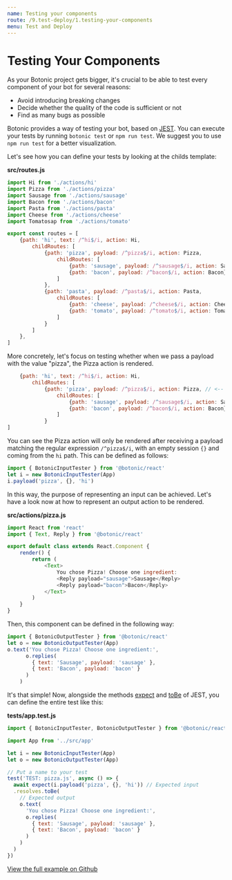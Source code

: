 ```yaml
---
name: Testing your components
route: /9.test-deploy/1.testing-your-components
menu: Test and Deploy
---
```



# Testing Your Components

As your Botonic project gets bigger, it's crucial to be able to test every component of your bot for several reasons:  

* Avoid introducing breaking changes
* Decide whether the quality of the code is sufficient or not
* Find as many bugs as possible

Botonic provides a way of testing your bot, based on [JEST](https://jestjs.io/).
You can execute your tests by running `botonic test` or `npm run test`. 
We suggest you to use `npm run test` for a better visualization.

Let's see how you can define your tests by looking at the childs template:

**src/routes.js**

```javascript
import Hi from './actions/hi'
import Pizza from './actions/pizza'
import Sausage from './actions/sausage'
import Bacon from './actions/bacon'
import Pasta from './actions/pasta'
import Cheese from './actions/cheese'
import Tomatosap from './actions/tomato'

export const routes = [
    {path: 'hi', text: /^hi$/i, action: Hi,
        childRoutes: [
            {path: 'pizza', payload: /^pizza$/i, action: Pizza, 
                childRoutes: [
                    {path: 'sausage', payload: /^sausage$/i, action: Sausage},
                    {path: 'bacon', payload: /^bacon$/i, action: Bacon}
                ]
            },
            {path: 'pasta', payload: /^pasta$/i, action: Pasta, 
                childRoutes: [
                    {path: 'cheese', payload: /^cheese$/i, action: Cheese},
                    {path: 'tomato', payload: /^tomato$/i, action: Tomato}
                ]
            }
        ]
    },
]
```

More concretely, let's focus on testing whether when we pass a payload with the value "pizza", 
the Pizza action is rendered. 

```javascript
    {path: 'hi', text: /^hi$/i, action: Hi,
        childRoutes: [
            {path: 'pizza', payload: /^pizza$/i, action: Pizza, // <-- input to test
                childRoutes: [
                    {path: 'sausage', payload: /^sausage$/i, action: Sausage},
                    {path: 'bacon', payload: /^bacon$/i, action: Bacon}
                ]
            }
]
```

You can see the Pizza action will only be rendered after receiving a payload matching 
the regular expression `/^pizza$/i`, with an empty session `{}` and coming from the `hi` path. This can be defined as follows:

```javascript
import { BotonicInputTester } from '@botonic/react'
let i = new BotonicInputTester(App)
i.payload('pizza', {}, 'hi')
```

In this way, the purpose of representing an input can be achieved. 
Let's have a look now at how to represent an output action to be rendered.

**src/actions/pizza.js**

```javascript
import React from 'react'
import { Text, Reply } from '@botonic/react'

export default class extends React.Component {
	render() {
		return (
			<Text>
				You chose Pizza! Choose one ingredient:
				<Reply payload="sausage">Sausage</Reply>
				<Reply payload="bacon">Bacon</Reply>
			</Text>
		)
	}
}
```

Then, this component can be defined in the following way:

```javascript
import { BotonicOutputTester } from '@botonic/react'
let o = new BotonicOutputTester(App)
o.text('You chose Pizza! Choose one ingredient:',
      o.replies(
        { text: 'Sausage', payload: 'sausage' },
        { text: 'Bacon', payload: 'bacon' }
      )
    )
```

It's that simple! Now, alongside the methods [expect](https://jestjs.io/docs/en/expect#expectvalue) and [toBe](https://jestjs.io/docs/en/expect#tobevalue) of JEST, you can define the entire test like this:

**tests/app.test.js**

```javascript
import { BotonicInputTester, BotonicOutputTester } from '@botonic/react'

import App from '../src/app'

let i = new BotonicInputTester(App)
let o = new BotonicOutputTester(App)

// Put a name to your test
test('TEST: pizza.js', async () => {        
  await expect(i.payload('pizza', {}, 'hi')) // Expected input 
  .resolves.toBe(
    // Expected output                            
    o.text(                                  
      'You chose Pizza! Choose one ingredient:',
      o.replies(
        { text: 'Sausage', payload: 'sausage' },
        { text: 'Bacon', payload: 'bacon' }
      )
    )
  )
})
```

[View the full example on Github](https://github.com/hubtype/botonic/tree/master/packages/botonic-cli/templates/childs/tests/app.test.js)  

<div style={{display:"flex", justifyContent:"space-between"}}>
  <PrevButton title="Dynamic Carousel" href="/tutorials-and-examples/dynamic-carousel" />
  <NextButton title="Testing Your Components" href="/tutorials-and-examples/testing-your-components" />
</div>
